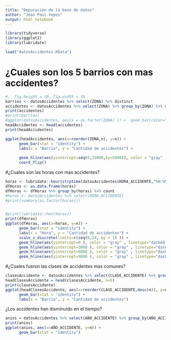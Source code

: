 ```yaml
---
title: "Depuración de la base de datos"
author: "Jean Paul Yepes"
output: html_notebook
---
```

```r
library(tidyverse)
library(ggplot2)
library(lubridate)
```



```r
load("datosAccidentes.RData")
```



# ¿Cuales son los 5 barrios con mas accidentes?

```r
#,  fig.height = 10, fig.width = 30
barrios <- datosAccidentes %>% select(ZONA) %>% distinct
accidentes <- datosAccidentes %>% select(ZONA) %>% group_by(ZONA) %>% count %>% arrange(desc(n))
print(accidentes)
#print(barrios)
#ggplot(datosAccidentes, aes(x = as.factor(ZONA) )) +  geom_bar(color="blue") + theme(axis.text.x = element_text(angle = 90))
headAccidentes <- head(accidentes)
print(headAccidentes)

ggplot(headAccidentes, aes(x=reorder(ZONA,n), y=n)) + 
      geom_bar(stat = "identity") +
      labs(x = "Barrio", y = "Cantidad de accidentes") +
      
      geom_hline(aes(yintercept=seq(0,25000,by=5000)), color = "gray" , linetype="dashed" )+
      coord_flip()
```

#¿Cuales son las horas con mas accidentes?

```r
horas <- lubridate::hour(strptime(datosAccidentes$HORA_ACCIDENTE,"%H:%M:%S"))
dfHoras <- as.data.frame(horas)
dfHoras <- dfHoras %>% group_by(horas) %>% count
#horas <- datosAccidentes %>% select(HORA_ACCIDENTE)
#print(summary(as.factor(horas)))


#print(lubridate::hms(horas))
print(dfHoras)
ggplot(dfHoras, aes(x=horas, y=n)) + 
      geom_bar(stat = "identity") +
      labs(x = "Hora", y = "Cantidad de accidentes") +
      scale_x_discrete(limits=c(seq(0,24, by = 1) )) +
      geom_hline(aes(yintercept=0 ), color = "gray" , linetype="dashed") +
      geom_hline(aes(yintercept=3000 ), color = "gray" , linetype="dashed") +
      geom_hline(aes(yintercept=6000 ), color = "gray" , linetype="dashed") +
      geom_hline(aes(yintercept=9000 ), color = "gray" , linetype="dashed") 

```

#¿Cuales fueron las clases de accidentes mas comunes?

```r
clasesAccidente <- datosAccidentes %>% select(CLASE_ACCIDENTE) %>% group_by(CLASE_ACCIDENTE) %>% count %>% arrange(desc(n))
headClasesAccidente = head(clasesAccidente, n=5)
print(clasesAccidente)
ggplot(headClasesAccidente, aes(x=reorder(CLASE_ACCIDENTE,desc(n)), y=n)) + 
      geom_bar(stat = "identity") +
      labs(x = "Barrio", y = "Cantidad de accidentes") 
```

¿Los accidentes han disminuido en el tiempo?

```r
anios = datosAccidentes %>% select(AÑO_ACCIDENTE) %>% group_by(AÑO_ACCIDENTE) %>% count
print(anios)
ggplot(anios, aes(x=AÑO_ACCIDENTE, y=n)) + 
      geom_bar(stat = "identity")

```

